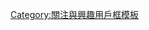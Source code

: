 {{Userbox
  |id=轉筆
  |info=這個用戶-{zh-hans:隔三岔五;zh-hant:隔三差五;zh-hk:時不時;zh-tw:三不五時}-會'''[[轉筆]]'''。
  |id-c=white
  |info-c=lightgray
  |info-s=10
  |info-fc=blue
  |border-c=blue
}}[[Category:維基轉筆狂|{{PAGENAME}}]]
<noinclude>{{Clear}}[[Category:關注與興趣用戶框模板]]</noinclude>